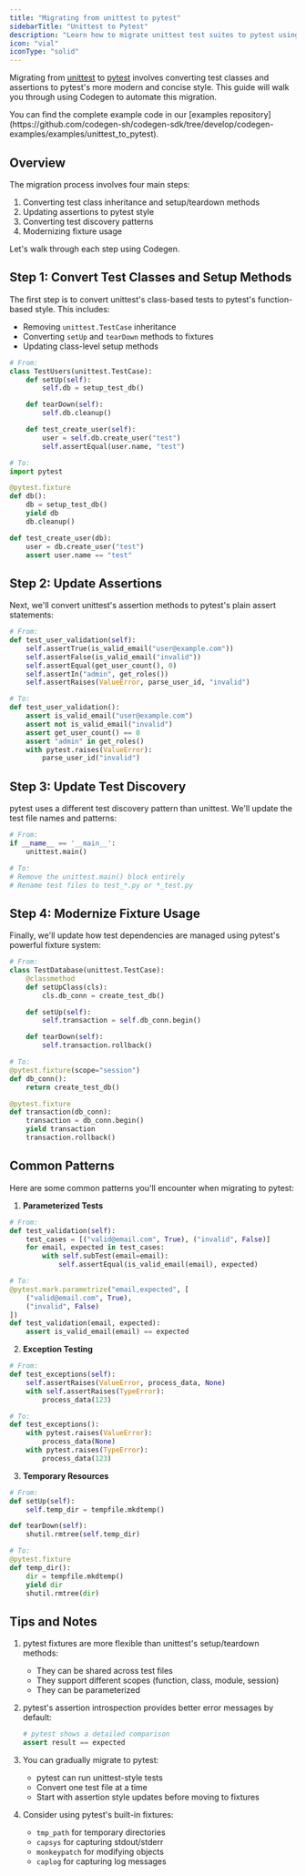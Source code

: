 ```yaml
---
title: "Migrating from unittest to pytest"
sidebarTitle: "Unittest to Pytest"
description: "Learn how to migrate unittest test suites to pytest using Codegen"
icon: "vial"
iconType: "solid"
---
```


Migrating from [unittest](https://docs.python.org/3/library/unittest.html) to [pytest](https://docs.pytest.org/) involves converting test classes and assertions to pytest's more modern and concise style. This guide will walk you through using Codegen to automate this migration.

<Info>
You can find the complete example code in our [examples repository](https://github.com/codegen-sh/codegen-sdk/tree/develop/codegen-examples/examples/unittest_to_pytest).
</Info>

## Overview

The migration process involves four main steps:

1. Converting test class inheritance and setup/teardown methods
2. Updating assertions to pytest style
3. Converting test discovery patterns
4. Modernizing fixture usage

Let's walk through each step using Codegen.

## Step 1: Convert Test Classes and Setup Methods

The first step is to convert unittest's class-based tests to pytest's function-based style. This includes:

- Removing `unittest.TestCase` inheritance
- Converting `setUp` and `tearDown` methods to fixtures
- Updating class-level setup methods

```python
# From:
class TestUsers(unittest.TestCase):
    def setUp(self):
        self.db = setup_test_db()

    def tearDown(self):
        self.db.cleanup()

    def test_create_user(self):
        user = self.db.create_user("test")
        self.assertEqual(user.name, "test")

# To:
import pytest

@pytest.fixture
def db():
    db = setup_test_db()
    yield db
    db.cleanup()

def test_create_user(db):
    user = db.create_user("test")
    assert user.name == "test"
```

## Step 2: Update Assertions

Next, we'll convert unittest's assertion methods to pytest's plain assert statements:

```python
# From:
def test_user_validation(self):
    self.assertTrue(is_valid_email("user@example.com"))
    self.assertFalse(is_valid_email("invalid"))
    self.assertEqual(get_user_count(), 0)
    self.assertIn("admin", get_roles())
    self.assertRaises(ValueError, parse_user_id, "invalid")

# To:
def test_user_validation():
    assert is_valid_email("user@example.com")
    assert not is_valid_email("invalid")
    assert get_user_count() == 0
    assert "admin" in get_roles()
    with pytest.raises(ValueError):
        parse_user_id("invalid")
```

## Step 3: Update Test Discovery

pytest uses a different test discovery pattern than unittest. We'll update the test file names and patterns:

```python
# From:
if __name__ == '__main__':
    unittest.main()

# To:
# Remove the unittest.main() block entirely
# Rename test files to test_*.py or *_test.py
```

## Step 4: Modernize Fixture Usage

Finally, we'll update how test dependencies are managed using pytest's powerful fixture system:

```python
# From:
class TestDatabase(unittest.TestCase):
    @classmethod
    def setUpClass(cls):
        cls.db_conn = create_test_db()

    def setUp(self):
        self.transaction = self.db_conn.begin()

    def tearDown(self):
        self.transaction.rollback()

# To:
@pytest.fixture(scope="session")
def db_conn():
    return create_test_db()

@pytest.fixture
def transaction(db_conn):
    transaction = db_conn.begin()
    yield transaction
    transaction.rollback()
```

## Common Patterns

Here are some common patterns you'll encounter when migrating to pytest:

1. **Parameterized Tests**

```python
# From:
def test_validation(self):
    test_cases = [("valid@email.com", True), ("invalid", False)]
    for email, expected in test_cases:
        with self.subTest(email=email):
            self.assertEqual(is_valid_email(email), expected)

# To:
@pytest.mark.parametrize("email,expected", [
    ("valid@email.com", True),
    ("invalid", False)
])
def test_validation(email, expected):
    assert is_valid_email(email) == expected
```

2. **Exception Testing**

```python
# From:
def test_exceptions(self):
    self.assertRaises(ValueError, process_data, None)
    with self.assertRaises(TypeError):
        process_data(123)

# To:
def test_exceptions():
    with pytest.raises(ValueError):
        process_data(None)
    with pytest.raises(TypeError):
        process_data(123)
```

3. **Temporary Resources**

```python
# From:
def setUp(self):
    self.temp_dir = tempfile.mkdtemp()

def tearDown(self):
    shutil.rmtree(self.temp_dir)

# To:
@pytest.fixture
def temp_dir():
    dir = tempfile.mkdtemp()
    yield dir
    shutil.rmtree(dir)
```

## Tips and Notes

1. pytest fixtures are more flexible than unittest's setup/teardown methods:

   - They can be shared across test files
   - They support different scopes (function, class, module, session)
   - They can be parameterized

2. pytest's assertion introspection provides better error messages by default:

   ```python
   # pytest shows a detailed comparison
   assert result == expected
   ```

3. You can gradually migrate to pytest:

   - pytest can run unittest-style tests
   - Convert one test file at a time
   - Start with assertion style updates before moving to fixtures

4. Consider using pytest's built-in fixtures:
   - `tmp_path` for temporary directories
   - `capsys` for capturing stdout/stderr
   - `monkeypatch` for modifying objects
   - `caplog` for capturing log messages
